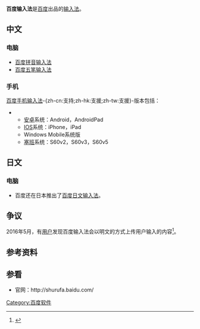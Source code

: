 
'''百度输入法'''是[[百度|百度]]出品的[[输入法|输入法]]。

==中文==
===电脑===
*[[百度拼音输入法|百度拼音输入法]]
*[[百度五笔输入法|百度五笔输入法]]

===手机===
[[百度手机输入法|百度手机输入法]]-{zh-cn:支持;zh-hk:支援;zh-tw:支援}-版本包括：

**[[Android|安卓]]系统：Android，AndroidPad
**[[IOS|IOS]]系统：iPhone，iPad
**Windows Mobile系统版
**[[Symbian|塞班]]系统：S60v2，S60v3，S60v5

==日文==
===电脑===
*百度还在日本推出了[[百度日文输入法|百度日文输入法]]。

==争议==
2016年5月，有[http://weibo.com/2250770035/DxaUfu5rx?from=page_1005052250770035_profile&wvr=6&mod=weibotime 用户]发现百度输入法会以明文的方式上传用户输入的内容<ref>{{cite web  | language =zh-hans  | publisher =蓝点网  | title =有些事情你记不得了，输入法还帮你记着  | url =http://www.landiannews.com/archives/22118.html  | author =  | date =2016-05-30  | accessdate =  | archive-date =2016-06-24  | archive-url =https://web.archive.org/web/20160624135832/http://www.landiannews.com/archives/22118.html  | dead-url =no  }}</ref>。

==参考资料==
{{reflist|2}}

==参看==
*官网：http://shurufa.baidu.com/ {{Wayback|url=http://shurufa.baidu.com/ |date=20130820111757 }}

{{消歧义}}

[[Category:百度软件|Category:百度软件]]